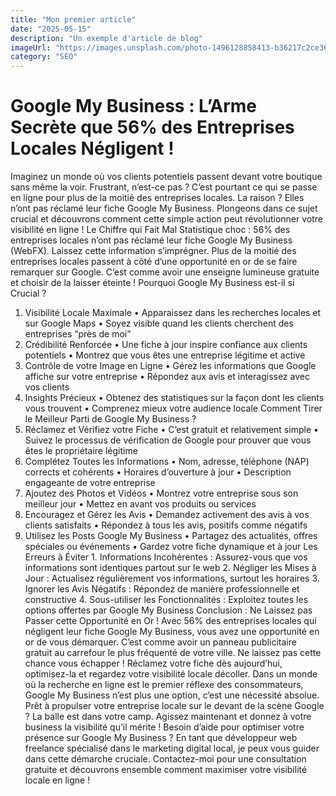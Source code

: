 ```yaml
---
title: "Mon premier article"
date: "2025-05-15"
description: "Un exemple d'article de blog"
imageUrl: "https://images.unsplash.com/photo-1496128858413-b36217c2ce36?ixlib=rb-4.0.3&ixid=MnwxMjA3fDB8MHxwaG90by1wYWdlfHx8fGVufDB8fHx8&auto=format&fit=crop&w=3603&q=80"
category: "SEO"
---
```


# Google My Business : L’Arme Secrète que 56% des Entreprises Locales Négligent !

Imaginez un monde où vos clients potentiels passent devant votre boutique sans même la voir. Frustrant, n’est-ce pas ? C’est pourtant ce qui se passe en ligne pour plus de la moitié des entreprises locales. La raison ? Elles n’ont pas réclamé leur fiche Google My Business. Plongeons dans ce sujet crucial et découvrons comment cette simple action peut révolutionner votre visibilité en ligne !
Le Chiffre qui Fait Mal
Statistique choc : 56% des entreprises locales n’ont pas réclamé leur fiche Google My Business (WebFX).
Laissez cette information s’imprégner. Plus de la moitié des entreprises locales passent à côté d’une opportunité en or de se faire remarquer sur Google. C’est comme avoir une enseigne lumineuse gratuite et choisir de la laisser éteinte !
Pourquoi Google My Business est-il si Crucial ?

1. Visibilité Locale Maximale
   • Apparaissez dans les recherches locales et sur Google Maps
   • Soyez visible quand les clients cherchent des entreprises “près de moi”
2. Crédibilité Renforcée
   • Une fiche à jour inspire confiance aux clients potentiels
   • Montrez que vous êtes une entreprise légitime et active
3. Contrôle de votre Image en Ligne
   • Gérez les informations que Google affiche sur votre entreprise
   • Répondez aux avis et interagissez avec vos clients
4. Insights Précieux
   • Obtenez des statistiques sur la façon dont les clients vous trouvent
   • Comprenez mieux votre audience locale
   Comment Tirer le Meilleur Parti de Google My Business ?
5. Réclamez et Vérifiez votre Fiche
   • C’est gratuit et relativement simple
   • Suivez le processus de vérification de Google pour prouver que vous êtes le propriétaire légitime
6. Complétez Toutes les Informations
   • Nom, adresse, téléphone (NAP) corrects et cohérents
   • Horaires d’ouverture à jour
   • Description engageante de votre entreprise
7. Ajoutez des Photos et Vidéos
   • Montrez votre entreprise sous son meilleur jour
   • Mettez en avant vos produits ou services
8. Encouragez et Gérez les Avis
   • Demandez activement des avis à vos clients satisfaits
   • Répondez à tous les avis, positifs comme négatifs
9. Utilisez les Posts Google My Business
   • Partagez des actualités, offres spéciales ou événements
   • Gardez votre fiche dynamique et à jour
   Les Erreurs à Éviter 1. Informations Incohérentes : Assurez-vous que vos informations sont identiques partout sur le web 2. Négliger les Mises à Jour : Actualisez régulièrement vos informations, surtout les horaires 3. Ignorer les Avis Négatifs : Répondez de manière professionnelle et constructive 4. Sous-utiliser les Fonctionnalités : Exploitez toutes les options offertes par Google My Business
   Conclusion : Ne Laissez pas Passer cette Opportunité en Or !
   Avec 56% des entreprises locales qui négligent leur fiche Google My Business, vous avez une opportunité en or de vous démarquer. C’est comme avoir un panneau publicitaire gratuit au carrefour le plus fréquenté de votre ville. Ne laissez pas cette chance vous échapper !
   Réclamez votre fiche dès aujourd’hui, optimisez-la et regardez votre visibilité locale décoller. Dans un monde où la recherche en ligne est le premier réflexe des consommateurs, Google My Business n’est plus une option, c’est une nécessité absolue.
   Prêt à propulser votre entreprise locale sur le devant de la scène Google ? La balle est dans votre camp. Agissez maintenant et donnez à votre business la visibilité qu’il mérite !
   Besoin d’aide pour optimiser votre présence sur Google My Business ? En tant que développeur web freelance spécialisé dans le marketing digital local, je peux vous guider dans cette démarche cruciale. Contactez-moi pour une consultation gratuite et découvrons ensemble comment maximiser votre visibilité locale en ligne !
